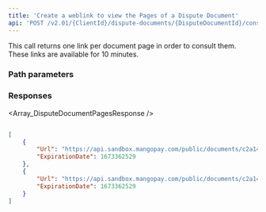 ```yaml
---
title: 'Create a weblink to view the Pages of a Dispute Document'  
api: 'POST /v2.01/{ClientId}/dispute-documents/{DisputeDocumentId}/consult'  
---
```


  

This call returns one link per document page in order to consult them. These links are available for 10 minutes.  

### Path parameters  

<DisputeDocumentId />  

### Responses  

<AccordionGroup><Accordion title="200">  

<Array_DisputeDocumentPagesResponse /></Accordion></AccordionGroup>  

<ResponseExample>  

```json 200   

[
    {
        "Url": "https://api.sandbox.mangopay.com/public/documents/c2a145/consult/L0D3y1QRad0Oos6rYlkG0Q59VG",
        "ExpirationDate": 1673362529
    },
    {
        "Url": "https://api.sandbox.mangopay.com/public/documents/c2a145/consult/DB8MOWLgP21jMIe6VKGGP9EMyA",
        "ExpirationDate": 1673362529
    }
]  

 ```  

</ResponseExample>